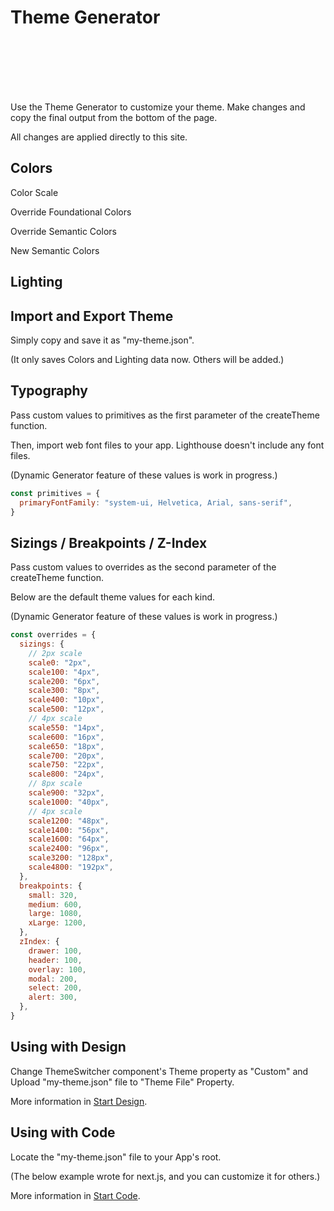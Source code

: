 

# Theme Generator

<br/>
<br/>
<br/>
<br/>
<br/>

Use the Theme Generator to customize your theme.
Make changes and copy the final output from the bottom of the page.
<br/>

All changes are applied directly to this site.

## Colors

Color Scale

<ColorTokenEditor colorTokenKind={KIND.colorScale} />

Override Foundational Colors

<ColorTokenEditor colorTokenKind={KIND.colorFoundation} />

Override Semantic Colors

<ColorTokenEditor colorTokenKind={KIND.colorSemantic} />

New Semantic Colors

<ColorTokenEditor colorTokenKind={KIND.newColorSemantic} />

## Lighting

<LightingTokenEditor />

## Import and Export Theme

Simply copy and save it as "my-theme.json".

(It only saves Colors and Lighting data now. Others will be added.)

<ImportExportTheme />

## Typography

Pass custom values to primitives as the first parameter of the createTheme function.

Then, import web font files to your app. Lighthouse doesn't include any font files.

(Dynamic Generator feature of these values is work in progress.)

```jsx
const primitives = {
  primaryFontFamily: "system-ui, Helvetica, Arial, sans-serif",
}
```

## Sizings / Breakpoints / Z-Index

Pass custom values to overrides as the second parameter of the createTheme function.

Below are the default theme values for each kind.

(Dynamic Generator feature of these values is work in progress.)

```jsx
const overrides = {
  sizings: {
    // 2px scale
    scale0: "2px",
    scale100: "4px",
    scale200: "6px",
    scale300: "8px",
    scale400: "10px",
    scale500: "12px",
    // 4px scale
    scale550: "14px",
    scale600: "16px",
    scale650: "18px",
    scale700: "20px",
    scale750: "22px",
    scale800: "24px",
    // 8px scale
    scale900: "32px",
    scale1000: "40px",
    // 4px scale
    scale1200: "48px",
    scale1400: "56px",
    scale1600: "64px",
    scale2400: "96px",
    scale3200: "128px",
    scale4800: "192px",
  },
  breakpoints: {
    small: 320,
    medium: 600,
    large: 1080,
    xLarge: 1200,
  },
  zIndex: {
    drawer: 100,
    header: 100,
    overlay: 100,
    modal: 200,
    select: 200,
    alert: 300,
  },
}

```

## Using with Design

Change ThemeSwitcher component's Theme property as "Custom" and Upload "my-theme.json" file to "Theme File" Property.
<br/>

More information in [Start Design](/getting-started/start-design).

## Using with Code

Locate the "my-theme.json" file to your App's root.

(The below example wrote for next.js, and you can customize it for others.)
<br/>

More information in [Start Code](/getting-started/start-code).

<UsingWithCode />